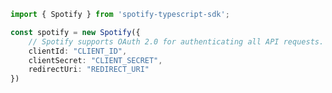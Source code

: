 ```typescript index.ts
import { Spotify } from 'spotify-typescript-sdk';

const spotify = new Spotify({
    // Spotify supports OAuth 2.0 for authenticating all API requests.
    clientId: "CLIENT_ID",
    clientSecret: "CLIENT_SECRET",
    redirectUri: "REDIRECT_URI"
})
```